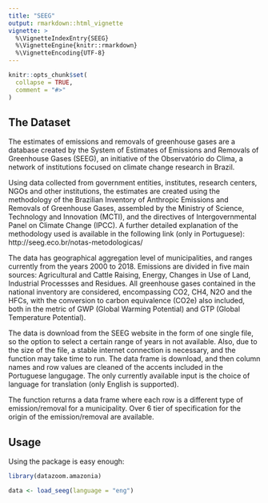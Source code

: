 ```yaml
---
title: "SEEG"
output: rmarkdown::html_vignette
vignette: >
  %\VignetteIndexEntry{SEEG}
  %\VignetteEngine{knitr::rmarkdown}
  %\VignetteEncoding{UTF-8}
---
```


```r
knitr::opts_chunk$set(
  collapse = TRUE,
  comment = "#>"
)
```

## The Dataset

The estimates of emissions and removals of greenhouse gases are a database created by the System of Estimates of Emissions and Removals of Greenhouse Gases (SEEG), an initiative of the Observatório do Clima, a network of institutions focused on climate change research in Brazil. 

Using data collected from government entities, institutes, research centers, NGOs and other institutions, the estimates are created using the methodology of the Brazilian Inventory of Anthropic Emissions and Removals of Greenhouse Gases, assembled by the Ministry of Science, Technology and Innovation (MCTI), and the directives of Intergovernmental Panel on Climate Change (IPCC). A further detailed explanation of the methodology used is available in the following link (only in Portuguese): http://seeg.eco.br/notas-metodologicas/

The data has geographical aggregation level of municipalities, and ranges currently from the years 2000 to 2018. Emissions are divided in five main sources: Agricultural and Cattle Raising, Energy, Changes in Use of Land, Industrial Processses and Residues. All greenhouse gases contained in the national inventory are considered, encompassing CO2, CH4, N2O and the HFCs, with the conversion to carbon equivalence (CO2e) also included, both in the metric of GWP (Global Warming Potential) and GTP (Global Temperature Potential).

The data is download from the SEEG website in the form of one single file, so the option to select a certain range of years in not available. Also, due to the size of the file, a stable internet connection is necessary, and the function may take time to run. The data frame is download, and then column names and row values are cleaned of the accents included in the Portuguese langugage. The only currently available input is the choice of language for translation (only English is supported).

The function returns a data frame where each row is a different type of emission/removal for a municipality. Over 6 tier of specification for the origin of the emission/removal are available. 

## Usage

Using the package is easy enough:

```r
library(datazoom.amazonia)

data <- load_seeg(language = "eng")
```
